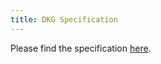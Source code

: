 ```yaml
---
title: DKG Specification
---
```


Please find the specification
[here](https://github.com/torusresearch/audit/blob/master/Torus_DKG_Technical_Specification.pdf).
